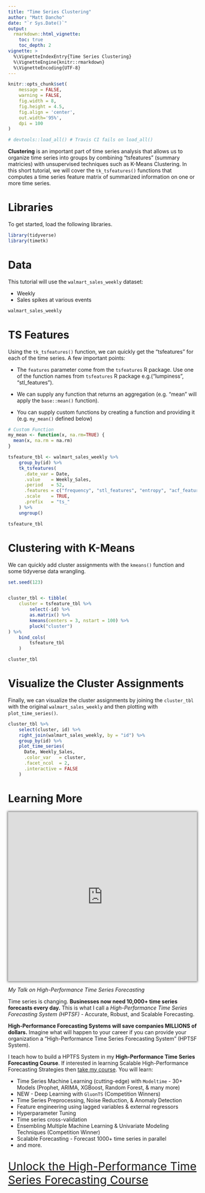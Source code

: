 ```yaml
---
title: "Time Series Clustering"
author: "Matt Dancho"
date: "`r Sys.Date()`"
output: 
  rmarkdown::html_vignette:
    toc: true
    toc_depth: 2
vignette: >
  %\VignetteIndexEntry{Time Series Clustering}
  %\VignetteEngine{knitr::rmarkdown}
  %\VignetteEncoding{UTF-8}
---
```


```r
knitr::opts_chunk$set(
    message = FALSE,
    warning = FALSE,
    fig.width = 8, 
    fig.height = 4.5,
    fig.align = 'center',
    out.width='95%', 
    dpi = 100
)

# devtools::load_all() # Travis CI fails on load_all()
```


__Clustering__ is an important part of time series analysis that allows us to organize time series into groups by combining "tsfeatures" (summary matricies) with unsupervised techniques such as K-Means Clustering. In this short tutorial, we will cover the `tk_tsfeatures()` functions that computes a time series feature matrix of summarized information on one or more time series. 

# Libraries

To get started, load the following libraries. 

```r
library(tidyverse)
library(timetk)
```

# Data

This tutorial will use the `walmart_sales_weekly` dataset: 

- Weekly
- Sales spikes at various events 

```r
walmart_sales_weekly
```

# TS Features

Using the `tk_tsfeatures()` function, we can quickly get the "tsfeatures" for each of the time series. A few important points:

- The `features` parameter come from the `tsfeatures` R package. Use one of the function names from `tsfeatures` R package e.g.("lumpiness", "stl_features").

- We can supply any function that returns an aggregation (e.g. "mean" will apply the `base::mean()` function).

- You can supply custom functions by creating a function and providing it (e.g. `my_mean()` defined below)

```r
# Custom Function
my_mean <- function(x, na.rm=TRUE) {
  mean(x, na.rm = na.rm)
}

tsfeature_tbl <- walmart_sales_weekly %>%
    group_by(id) %>%
    tk_tsfeatures(
      .date_var = Date,
      .value    = Weekly_Sales,
      .period   = 52,
      .features = c("frequency", "stl_features", "entropy", "acf_features", "my_mean"),
      .scale    = TRUE,
      .prefix   = "ts_"
    ) %>%
    ungroup()

tsfeature_tbl
```


# Clustering with K-Means

We can quickly add cluster assignments with the `kmeans()` function and some tidyverse data wrangling. 

```r
set.seed(123)


cluster_tbl <- tibble(
    cluster = tsfeature_tbl %>% 
        select(-id) %>%
        as.matrix() %>%
        kmeans(centers = 3, nstart = 100) %>%
        pluck("cluster")
) %>%
    bind_cols(
        tsfeature_tbl
    )

cluster_tbl
```

# Visualize the Cluster Assignments

Finally, we can visualize the cluster assignments by joining the `cluster_tbl` with the original `walmart_sales_weekly` and then plotting with `plot_time_series()`. 

```r
cluster_tbl %>%
    select(cluster, id) %>%
    right_join(walmart_sales_weekly, by = "id") %>%
    group_by(id) %>%
    plot_time_series(
      Date, Weekly_Sales, 
      .color_var   = cluster, 
      .facet_ncol  = 2, 
      .interactive = FALSE
    )
```


# Learning More

<p>
	<iframe width="100%" height="450" src="https://www.youtube.com/embed/elQb4VzRINg" frameborder="0" allow="accelerometer; autoplay; encrypted-media; gyroscope; picture-in-picture" allowfullscreen="" style="box-shadow: 0 0 5px 2px rgba(0, 0, 0, .5);"><span id="selection-marker-1" class="redactor-selection-marker"></span><span id="selection-marker-1" class="redactor-selection-marker"></span><span id="selection-marker-1" class="redactor-selection-marker"></span><span id="selection-marker-1" class="redactor-selection-marker"></span>
	</iframe>
</p>

_My Talk on High-Performance Time Series Forecasting_

Time series is changing. __Businesses now need 10,000+ time series forecasts every day.__ This is what I call a _High-Performance Time Series Forecasting System (HPTSF)_ - Accurate, Robust, and Scalable Forecasting. 

 __High-Performance Forecasting Systems will save companies MILLIONS of dollars.__ Imagine what will happen to your career if you can provide your organization a "High-Performance Time Series Forecasting System" (HPTSF System).

I teach how to build a HPTFS System in my __High-Performance Time Series Forecasting Course__. If interested in learning Scalable High-Performance Forecasting Strategies then [take my course](https://university.business-science.io/p/ds4b-203-r-high-performance-time-series-forecasting). You will learn:

- Time Series Machine Learning (cutting-edge) with `Modeltime` - 30+ Models (Prophet, ARIMA, XGBoost, Random Forest, & many more)
- NEW - Deep Learning with `GluonTS` (Competition Winners)
- Time Series Preprocessing, Noise Reduction, & Anomaly Detection
- Feature engineering using lagged variables & external regressors
- Hyperparameter Tuning
- Time series cross-validation
- Ensembling Multiple Machine Learning & Univariate Modeling Techniques (Competition Winner)
- Scalable Forecasting - Forecast 1000+ time series in parallel
- and more.

<p class="text-center" style="font-size:30px;">
<a href="https://university.business-science.io/p/ds4b-203-r-high-performance-time-series-forecasting">Unlock the High-Performance Time Series Forecasting Course</a>
</p>

